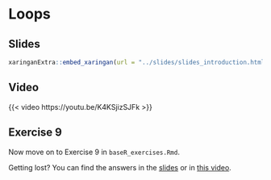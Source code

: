 # Loops

## Slides

```{r embed-xaringan-2, echo=FALSE}
xaringanExtra::embed_xaringan(url = "../slides/slides_introduction.html#118", ratio = "4:3")
```

## Video

{{< video https://youtu.be/K4KSjizSJFk >}}

## Exercise 9

Now move on to Exercise 9 in `baseR_exercises.Rmd`.

::: {.callout-tip}
Getting lost? You can find the answers in the [slides](../slides/slides_introduction.html#123) or in [this video](https://youtu.be/7iKKwP3aFuA).
:::